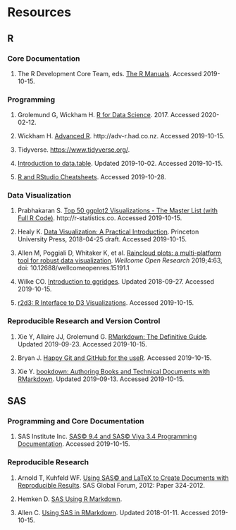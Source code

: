 # Resources

## R

### Core Documentation

1. The R Development Core Team, eds. [The R Manuals](https://cran.r-project.org/manuals.html). Accessed 2019-10-15.

### Programming

1. Grolemund G, Wickham H. [R for Data Science](https://r4ds.had.co.nz/). 2017. Accessed 2020-02-12.

1. Wickham H. [Advanced R](http://adv-r.had.co.nz/). http://adv-r.had.co.nz. Accessed 2019-10-15.

1. Tidyverse. [https://www.tidyverse.org/]().

1. [Introduction to data.table](https://cran.r-project.org/web/packages/data.table/vignettes/datatable-intro.html). Updated 2019-10-02. Accessed 2019-10-15.

1. [R and RStudio Cheatsheets](https://rstudio.com/resources/cheatsheets/). Accessed 2019-10-28.

### Data Visualization

1. Prabhakaran S. [Top 50 ggplot2 Visualizations - The Master List (with Full R Code)](http://r-statistics.co/Top50-Ggplot2-Visualizations-MasterList-R-Code.html). http://r-statistics.co. Accessed 2019-10-15.

1. Healy K. [Data Visualization: A Practical Introduction](https://socviz.co/). Princeton University Press, 2018-04-25 draft. Accessed 2019-10-15.

1. Allen M, Poggiali D, Whitaker K, et al. [Raincloud plots: a multi-platform tool for robust data visualization](https://wellcomeopenresearch.org/articles/4-63/v1). _Wellcome Open Research_ 2019;4:63, doi: 10.12688/wellcomeopenres.15191.1

1. Wilke CO. [Introduction to ggridges](https://cran.r-project.org/web/packages/ggridges/vignettes/introduction.html). Updated 2018-09-27. Accessed 2019-10-15.

1. [r2d3: R Interface to D3 Visualizations](https://rstudio.github.io/r2d3/articles/introduction.html). Accessed 2019-10-15.

### Reproducible Research and Version Control

1. Xie Y, Allaire JJ, Grolemund G. [RMarkdown: The Definitive Guide](https://bookdown.org/yihui/rmarkdown/). Updated 2019-09-23. Accessed 2019-10-15.

1. Bryan J. [Happy Git and GitHub for the useR](https://happygitwithr.com/). Accessed 2019-10-15.

1. Xie Y. [bookdown: Authoring Books and Technical Documents with RMarkdown](https://bookdown.org/yihui/bookdown/). Updated 2019-09-13. Accessed 2019-10-15.


## SAS

### Programming and Core Documentation

1. SAS Institute Inc. [SAS&copy; 9.4 and SAS&copy; Viya 3.4 Programming Documentation](https://go.documentation.sas.com/?cdcId=pgmsascdc&cdcVersion=9.4_3.4&docsetId=pgmsashome&docsetTarget=home.htm&locale=en). Accessed 2019-10-15.

### Reproducible Research

1. Arnold T, Kuhfeld WF. [Using SAS&copy; and LaTeX to Create Documents with Reproducible Results](https://support.sas.com/rnd/app/stat/papers/abstracts/324-2012.html). SAS Global Forum, 2012: Paper 324-2012.

1. Hemken D. [SAS Using R Markdown](https://www.ssc.wisc.edu/~hemken/SASworkshops/Markdown/SASmarkdown.html).

1. Allen C. [Using SAS in RMarkdown](https://carter-allen.github.io/SASmarkdown.html). Updated 2018-01-11. Accessed 2019-10-15.
